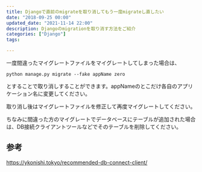 ```yaml
---
title: Djangoで直前のmigrateを取り消してもう一度migrateし直したい
date: "2018-09-25 00:00"
updated_date: "2021-11-14 22:00"
description: Djangoのmigrationを取り消す方法をご紹介
categories: ["Django"]
tags:

---
```

一度間違ったマイグレートファイルをマイグレートしてしまった場合は、

```
python manage.py migrate --fake appName zero
```

とすることで取り消しすることができます。appNameのとこだけ各自のアプリケーション名に変更してください。

取り消し後はマイグレートファイルを修正して再度マイグレートしてください。

ちなみに間違った方のマイグレートでデータベースにテーブルが追加された場合は、DB接続クライアントツールなどでそのテーブルを削除してください。



## 参考
https://ykonishi.tokyo/recommended-db-connect-client/